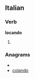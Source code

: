 ==Italian==

===Verb===
'''locando'''

# {{gerund of|[[locare#Italian|locare]]|lang=it}}

===Anagrams===
* {{alphagram|acdlnoo}}
* [[colando#Italian|colando]]